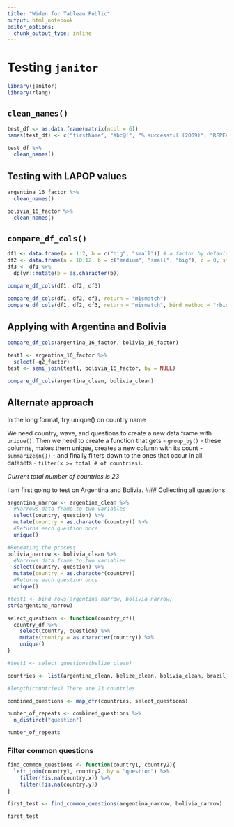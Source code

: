```yaml
---
title: "Widen for Tableau Public"
output: html_notebook
editor_options: 
  chunk_output_type: inline
---
```


# Testing `janitor`
```r
library(janitor)
library(rlang)
```

## `clean_names()`
```r
test_df <- as.data.frame(matrix(ncol = 6))
names(test_df) <- c("firstName", "ábc@!", "% successful (2009)", "REPEAT VALUE", "REPEAT VALUE")
```

```r
test_df %>% 
  clean_names()
```

## Testing with LAPOP values
```r
argentina_16_factor %>% 
  clean_names()

bolivia_16_factor %>% 
  clean_names()
```

## `compare_df_cols()`

```r
df1 <- data.frame(a = 1:2, b = c("big", "small")) # a factor by default
df2 <- data.frame(a = 10:12, b = c("medium", "small", "big"), c = 0, stringsAsFactors = FALSE)
df3 <- df1 %>%
  dplyr::mutate(b = as.character(b))

compare_df_cols(df1, df2, df3)

compare_df_cols(df1, df2, df3, return = "mismatch")
compare_df_cols(df1, df2, df3, return = "mismatch", bind_method = "rbind") # default is dplyr::bind_rows
```

## Applying with Argentina and Bolivia

```r
compare_df_cols(argentina_16_factor, bolivia_16_factor)
```

```r
test1 <- argentina_16_factor %>% 
  select(-q2_factor)
test <- semi_join(test1, bolivia_16_factor, by = NULL)
```

```r
compare_df_cols(argentina_clean, bolivia_clean)
```

## Alternate approach
In the long format, try unique() on country name

We need country, wave, and questions to create a new data frame with `unique()`. Then we need to create a function that gets - `group_by()` - these columns, makes them unique, creates a new column with its count - `summarize(n())` - and finally filters down to the ones that occur in all datasets - `filter(x >= total # of countries)`.

*Current total number of countries is 23*

I am first going to test on Argentina and Bolivia.
### Collecting all questions
```r
argentina_narrow <- argentina_clean %>% 
  #Narrows data frame to two variables
  select(country, question) %>% 
  mutate(country = as.character(country)) %>% 
  #Returns each question once
  unique()

#Repeating the process
bolivia_narrow <- bolivia_clean %>% 
  #Narrows data frame to two variables
  select(country, question) %>% 
  mutate(country = as.character(country))
  #Returns each question once
  unique()

#test1 <- bind_rows(argentina_narrow, bolivia_narrow)
str(argentina_narrow)

select_questions <- function(country_df){
  country_df %>% 
    select(country, question) %>% 
    mutate(country = as.character(country)) %>% 
    unique()
}

#test1 <- select_questions(belize_clean)

countries <- list(argentina_clean, belize_clean, bolivia_clean, brazil_clean, canada_clean, chile_clean, colombia_clean, costa_clean, ecuador_clean, elsalvador_clean, guatemala_clean, guyana_clean, honduras_clean, jamaica_clean, mexico_clean, nicaragua_clean, panama_clean, paraguay_clean, peru_clean, suriname_clean, uruguay_clean, usa_clean, venezuela_clean)

#length(countries) There are 23 countries

combined_questions <- map_dfr(countries, select_questions)

number_of_repeats <- combined_questions %>% 
  n_distinct("question")

number_of_repeats
```

### Filter common questions
```r
find_common_questions <- function(country1, country2){
  left_join(country1, country2, by = "question") %>% 
    filter(!is.na(country.x)) %>% 
    filter(!is.na(country.y))
}

first_test <- find_common_questions(argentina_narrow, bolivia_narrow)

first_test
```

